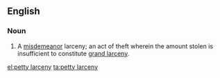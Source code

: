 ==English==

===Noun===
{{en-noun|~|petty larcenies}}

# {{lb|en|legal}} A [[misdemeanor]] larceny; an act of theft wherein the amount stolen is insufficient to constitute [[grand larceny]].

[[el:petty larceny]]
[[ta:petty larceny]]